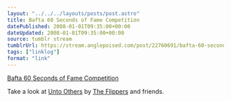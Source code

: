 ```yaml
---
layout: "../../../layouts/posts/post.astro"
title: Bafta 60 Seconds of Fame Competition
datePublished: 2008-01-01T09:35:00+00:00
dateUpdated: 2008-01-01T09:35:00+00:00
source: tumblr stream
tumblrUrl: https://stream.anglepoised.com/post/22760691/bafta-60-seconds-of-fame-competition
tags: ["linklog"]
format: "link"
---
```


[Bafta 60 Seconds of Fame Competition][1]

Take a look at [Unto Others](http://www.60secondsoffame.co.uk/bafta/sixtysec/_entry/0000000016f808e60117183d9e4c02a5/jsps/entry) by [The Flippers](http://deathtotheflippers.blogspot.com/) and friends.

[1]: http://www.60secondsoffame.co.uk/
